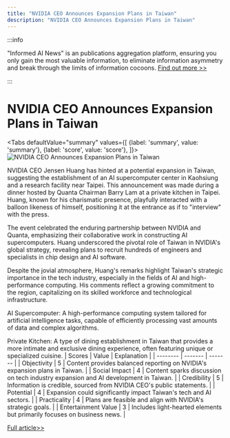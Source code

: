 ```yaml
---
title: "NVIDIA CEO Announces Expansion Plans in Taiwan"
description: "NVIDIA CEO Announces Expansion Plans in Taiwan"
---
```



:::info

"Informed AI News" is an publications aggregation platform, ensuring you only gain the most valuable information, to eliminate information asymmetry and break through the limits of information cocoons.  [Find out more >>](/)

:::

# NVIDIA CEO Announces Expansion Plans in Taiwan


<Tabs
	defaultValue="summary"
	values={[
	{label: 'summary', value: 'summary'},
	{label: 'score', value: 'score'},
]}>
<TabItem value="summary">
<img
  src="https://image.informedainews.com/2024/06/07/AI-J8O-1717727623-0.jpg"
  alt="NVIDIA CEO Announces Expansion Plans in Taiwan"
/>



NVIDIA CEO Jensen Huang has hinted at a potential expansion in Taiwan, suggesting the establishment of an AI supercomputer center in Kaohsiung and a research facility near Taipei. This announcement was made during a dinner hosted by Quanta Chairman Barry Lam at a private kitchen in Taipei. Huang, known for his charismatic presence, playfully interacted with a balloon likeness of himself, positioning it at the entrance as if to "interview" with the press.

The event celebrated the enduring partnership between NVIDIA and Quanta, emphasizing their collaborative work in constructing AI supercomputers. Huang underscored the pivotal role of Taiwan in NVIDIA's global strategy, revealing plans to recruit hundreds of engineers and specialists in chip design and AI software.

Despite the jovial atmosphere, Huang's remarks highlight Taiwan's strategic importance in the tech industry, especially in the fields of AI and high-performance computing. His comments reflect a growing commitment to the region, capitalizing on its skilled workforce and technological infrastructure.

AI Supercomputer: A high-performance computing system tailored for artificial intelligence tasks, capable of efficiently processing vast amounts of data and complex algorithms.

Private Kitchen: A type of dining establishment in Taiwan that provides a more intimate and exclusive dining experience, often featuring unique or specialized cuisine.
</TabItem>
<TabItem value="score">
	| Scores     | Value   | Explanation |
	| -------- | ------- | ------- |
	| Objectivity  | 5    | Content provides balanced reporting on NVIDIA's expansion plans in Taiwan.    |
	| Social Impact | 4     | Content sparks discussion on tech industry expansion and AI development in Taiwan.    |
	| Credibility    | 5    | Information is credible, sourced from NVIDIA CEO's public statements.    |
	| Potential    | 4    | Expansion could significantly impact Taiwan's tech and AI sectors.    |
	| Practicality    | 4    | Plans are feasible and align with NVIDIA's strategic goals.    |
	| Entertainment Value    | 3    | Includes light-hearted elements but primarily focuses on business news.    |
</TabItem>
</Tabs>

[Full article>>](https://today.line.me/tw/v2/article/x2wll8G)
